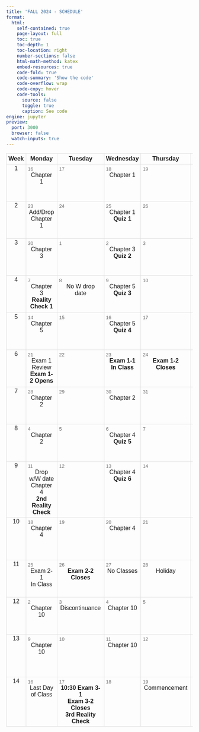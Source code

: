 ```yaml
---
title: 'FALL 2024 - SCHEDULE'
format:
  html:
    self-contained: true
    page-layout: full
    toc: true
    toc-depth: 1
    toc-location: right
    number-sections: false
    html-math-method: katex
    embed-resources: true
    code-fold: true
    code-summary: 'Show the code'
    code-overflow: wrap
    code-copy: hover
    code-tools:
      source: false
      toggle: true
      caption: See code
engine: jupyter
preview:
  port: 3000
  browser: false
  watch-inputs: true
---
```


<style>
    table {
        width: 100%;
        border-collapse: collapse;
    }
    th, td {
        border: 1px solid #ddd;
        text-align: center;
        vertical-align: top;
        font-family: Arial, sans-serif;
        position: relative;
    }
    th {
  
        padding: 5px;
    }
    td {
        height: 100px;
    }
    .week-col {
        width: 10%; /* Fixed width for the "Week" column */
    }
    .content-cell {
        width: 18%; /* Adjusted width for other columns to evenly fill the rest of the table */
    }
    .date {
        position: absolute;
        top: 5px;
        left: 5px;
        font-size: 0.8em;
        color: #666;
    }
</style>

<table>
    <tr>
        <th class="week-col">Week</th>
        <th class="content-cell">Monday</th>
        <th class="content-cell">Tuesday</th>
        <th class="content-cell">Wednesday</th>
        <th class="content-cell">Thursday</th>
        <th class="content-cell">Friday</th>
    </tr>
    <tr>
        <td class="week-col">1</td>
        <td><span class="date">16</span><br>Chapter 1</td>
        <td><span class="date">17</span></td>
        <td><span class="date">18</span><br>Chapter 1</td>
        <td><span class="date">19</span></td>
        <td><span class="date">20</span><br>Chapter 1</td>
    </tr>
    <tr>
        <td class="week-col">2</td>
        <td><span class="date">23</span><br>Add/Drop<br>Chapter 1</td>
        <td><span class="date">24</span></td>
        <td><span class="date">25</span><br>Chapter 1<br><strong>Quiz 1</strong></td>
        <td><span class="date">26</span></td>
        <td><span class="date">27</span><br>Chapter 3</td>
    </tr>
    <tr>
        <td class="week-col">3</td>
        <td><span class="date">30</span><br>Chapter 3</td>
        <td><span class="date">1</span></td>
        <td><span class="date">2</span><br>Chapter 3<br><strong>Quiz 2</strong></td>
        <td><span class="date">3</span></td>
        <td><span class="date">4</span><br>Chapter 3</td>
    </tr>
    <tr>
        <td class="week-col">4</td>
        <td><span class="date">7</span><br>Chapter 3<br><strong>Reality Check 1</strong></td>
        <td><span class="date">8</span><br>No W drop date</td>
        <td><span class="date">9</span><br>Chapter 5<br><strong>Quiz 3</strong></td>
        <td><span class="date">10</span></td>
        <td><span class="date">11</span><br>Chapter 5</td>
    </tr>
    <tr>
        <td class="week-col">5</td>
        <td><span class="date">14</span><br>Chapter 5</td>
        <td><span class="date">15</span></td>
        <td><span class="date">16</span><br>Chapter 5<br><strong>Quiz 4</strong></td>
        <td><span class="date">17</span></td>
        <td><span class="date">18</span><br>Chapter 5</td>
    </tr>
    <tr>
        <td class="week-col">6</td>
        <td><span class="date">21</span><br>Exam 1 Review<br><strong>Exam 1-2 Opens</strong></td>
        <td><span class="date">22</span></td>
        <td><span class="date">23</span><br><strong>Exam 1-1</strong><br><strong>In Class</strong></td>
        <td><span class="date">24</span><br><strong>Exam 1-2 Closes</strong></td>
        <td><span class="date">25</span><br>Chapter 2</td>
    </tr>
    <tr>
        <td class="week-col">7</td>
        <td><span class="date">28</span><br>Chapter 2</td>
        <td><span class="date">29</span></td>
        <td><span class="date">30</span><br>Chapter 2</td>
        <td><span class="date">31</span></td>
        <td><span class="date">1</span><br>Chapter 2</td>
    </tr>
    <tr>
        <td class="week-col">8</td>
        <td><span class="date">4</span><br>Chapter 2</td>
        <td><span class="date">5</span></td>
        <td><span class="date">6</span><br>Chapter 4<br><strong>Quiz 5</strong></td>
        <td><span class="date">7</span></td>
        <td><span class="date">8</span><br>Chapter 4</td>
    </tr>
    <tr>
        <td class="week-col">9</td>
        <td><span class="date">11</span><br>Drop w/W date<br>Chapter 4<br><strong>2nd Reality Check</strong></td>
        <td><span class="date">12</span></td>
        <td><span class="date">13</span><br>Chapter 4<br><strong>Quiz 6</strong></td>
        <td><span class="date">14</span></td>
        <td><span class="date">15</span><br>Chapter 4</td>
    </tr>
    <tr>
        <td class="week-col">10</td>
        <td><span class="date">18</span><br>Chapter 4</td>
        <td><span class="date">19</span></td>
        <td><span class="date">20</span><br>Chapter 4</td>
        <td><span class="date">21</span></td>
        <td><span class="date">22</span><br>Exam 2 Review<br><strong>Exam 2-2 Opens</strong></td>
    </tr>
    <tr>
        <td class="week-col">11</td>
        <td><span class="date">25</span><br>Exam 2-1<br>In Class</td>
        <td><span class="date">26</span><br><strong>Exam 2-2 Closes</strong></td>
        <td><span class="date">27</span><br>No Classes</td>
        <td><span class="date">28</span><br>Holiday</td>
        <td><span class="date">29</span><br>Holiday</td>
    </tr>
    <tr>
        <td class="week-col">12</td>
        <td><span class="date">2</span><br>Chapter 10</td>
        <td><span class="date">3</span><br>Discontinuance</td>
        <td><span class="date">4</span><br>Chapter 10</td>
        <td><span class="date">5</span></td>
        <td><span class="date">6</span><br>Chapter 10<br>Quiz 7 (?)</td>
    </tr>
    <tr>
        <td class="week-col">13</td>
        <td><span class="date">9</span><br>Chapter 10</td>
        <td><span class="date">10</span></td>
        <td><span class="date">11</span><br>Chapter 10</td>
        <td><span class="date">12</span></td>
        <td><span class="date">13</span><br>Chapter 10<br><strong>Exam 3-2 Opens</strong></td>
    </tr>
    <tr>
        <td class="week-col">14</td>
        <td><span class="date">16</span><br>Last Day of Class</td>
        <td><span class="date">17</span><br><strong>10:30 Exam 3-1</strong><br><strong>Exam 3-2 Closes</strong><br><strong>3rd Reality Check</strong></td>
        <td><span class="date">18</span></td>
        <td><span class="date">19</span><br>Commencement</td>
        <td><span class="date">20</span></td>
    </tr>
</table>
